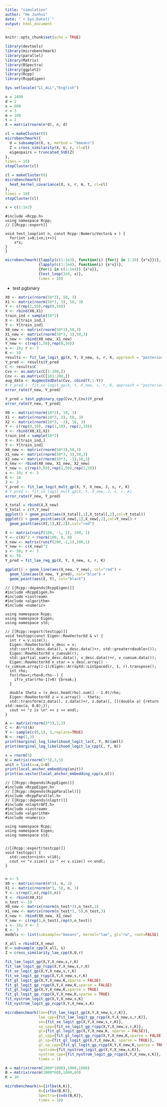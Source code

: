```yaml
---
title: "simulation"
author: "He Junhui"
date: "`r Sys.Date()`"
output: html_document
---
```


```r
knitr::opts_chunk$set(echo = TRUE)
```

```r
library(devtools)
library(microbenchmark)
library(parallel)
library(Matrix)
library(RSpectra)
library(ggplot2)
library(Rcpp)
library(RcppEigen)
```

```r
Sys.setlocale("LC_ALL","English")
```

```r
n = 2400
d = 2
s = 600
r = 3
m = 100
t = 1
X = matrix(rnorm(n*d), n, d)
```

```r
cl = makeCluster(8)
microbenchmark({
  U = subsample(X, s, method = "kmeans")
  Z = cross_similarity(X, U, r, cl=cl)
  eigenpairs = truncated_SVD(Z)
},
times = 10)
stopCluster(cl)
```

```r
cl = makeCluster(8)
microbenchmark({
  heat_kernel_covariance(X, s, r, m, t, cl=cl)
},
times = 10)
stopCluster(cl)
```

```r
x = c(1:1e2)
```

```Rcpp
#include <Rcpp.h>
using namespace Rcpp;
// [[Rcpp::export]]

void test_loop(int n, const Rcpp::NumericVector& x ) {
  for(int i=0;i<n;i++){
    x*x;
}
}

```

```r
microbenchmark({lapply(c(1:1e3), function(i) {for(j in 1:10) {x*x}})},
               {lapply(c(1:1e4), function(i) {x*x})},
               {for(i in c(1:1e4)) {x*x}},
               {test_loop(1e4, x)},
               times = 10)
```



+ test pgbinary


```r
X0 <- matrix(rnorm(50*3), 50, 3)
X1 <- matrix(rnorm(50*3, 3), 50, 3)
Y <- c(rep(1,50),rep(0,50))
X <- rbind(X0,X1)
train_ind = sample(50*2)
X <- X[train_ind,]
Y <- Y[train_ind]
X0_new <- matrix(rnorm(50*3),50,3)
X1_new <- matrix(rnorm(50*3, 3),50,3)
X_new <- rbind(X0_new, X1_new)
Y_new <- c(rep(1,50),rep(0,50))
s <- 10; r <- 3
K <- 10
results <- fit_lae_logit_gp(X, Y, X_new, s, r, K, approach = "posterior", output_cov = TRUE)
Y_pred <- results$Y_pred
C <- results$C
Cvv <- as.matrix(C[1:100,])
Cnv <- as.matrix(C[101:200,])
aug_data <- AugmentedData(Cvv, cbind(Y,1-Y))
# Y_pred <- fit_se_logit_gp(X, Y, X_new, s, r, K, approach = "posterior")
error_rate(Y_new, Y_pred)
```

```r
Y_pred = test_pgbinary_cpp(Cvv,Y,Cnv)$Y_pred
error_rate(Y_new, Y_pred)
```



```r
X0 <- matrix(rnorm(10*3), 10, 3)
X1 <- matrix(rnorm(10*3, 3), 10, 3)
X2 <- matrix(rnorm(10*3, -3), 10, 3)
Y <- c(rep(0,10), rep(1,10), rep(2,10))
X <- rbind(X0,X1,X2)
train_ind = sample(10*3)
X <- X[train_ind,]
Y <- Y[train_ind]
X0_new <- matrix(rnorm(50*3),50,3)
X1_new <- matrix(rnorm(50*3, 3),50,3)
X2_new <- matrix(rnorm(50*3, -3),50,3)
X_new <- rbind(X0_new, X1_new, X2_new)
Y_new <- c(rep(0,50),rep(1,50),rep(2,50))
s <- 10; r <- 3
K <- 10
J <- 3
Y_pred <- fit_lae_logit_mult_gp(X, Y, X_new, J, s, r, K)
# Y_pred <- fit_se_logit_mult_gp(X, Y, X_new, J, s, r, K)
error_rate(Y_new, Y_pred)
```

```r
X_total = rbind(X,X_new)
Y_total = c(Y,Y_new)
ggplot() + geom_point(aes(X_total[,1],X_total[,2],col=Y_total))
ggplot() + geom_point(aes(X_new[,1],X_new[,2],col=Y_new)) +
  geom_point(aes(X[,1],X[,2]),col="red")
```

```r
X <- matrix(runif(100, -1, 1), 100, 1)
Y <- c(X)^2 + rnorm(100, 0, 0)
X_new <- matrix(runif(200,-1,1),200,1)
Y_new <- c(X_new)^2
s <- 50; r <- 3
K <- 50
Y_pred = fit_lae_reg_gp(X, Y, X_new, s, r, K)
```

```r
ggplot() + geom_line(aes(X_new, Y_new), col="red") +
  geom_line(aes(X_new, Y_pred), col="blue") +
  geom_point(aes(X, Y), col="black")
```

```Rcpp
// [[Rcpp::depends(RcppEigen)]]
#include <RcppEigen.h>
#include <iostream>
#include <algorithm>
#include <numeric>

using namespace Rcpp;
using namespace Eigen;
using namespace std;

// [[Rcpp::export(testcpp)]]
void testcpp(const Eigen::RowVectorXd & v) {
  int r = v.size();
  Eigen::RowVectorXd v_desc = v;
  std::sort(v_desc.data(), v_desc.data()+r, std::greater<double>());
  Eigen::RowVectorXd v_cumsum(r);
  std::partial_sum(v_desc.data(), v_desc.data()+r, v_cumsum.data());
  Eigen::RowVectorXd v_star = v_desc.array() - (v_cumsum.array()-1)/Eigen::ArrayXd::LinSpaced(r, 1, r).transpose();
  int rho;
  for(rho=r;rho>0;rho--) {
    if(v_star(rho-1)>0) {break;}
  }

  double theta = (v_desc.head(rho).sum() - 1.0)/rho;
  Eigen::RowVectorXd z = v.array() - theta;
  std::transform(z.data(), z.data()+r, z.data(), [](double a) {return std::max(a, 0.0);});
  cout << "z is \n" << z << endl;
}
```

```r
A <- matrix(rnorm(3*3),3,3)
C <- A%*%t(A)
Y <- sample(c(0,1), 3,replace=TRUE)
N <- rep(1,3)
print(marginal_log_likelihood_logit_la(C, Y, N)$amll)
print(marginal_log_likelihood_logit_la_cpp(C, Y, N))
```


```r
x = rnorm(5)
U = matrix(rnorm(5*3),3,5)
unit = list(x=x,U=U)
print(local_anchor_embedding(unit))
print(as.vector(local_anchor_embedding_cpp(x,U)))
```


```Rcpp
// [[Rcpp::depends(RcppEigen)]]
#include <RcppEigen.h>
// [[Rcpp::depends(RcppParallel)]]
#include <RcppParallel.h>
// [[Rcpp::depends(nloptr)]]
#include <nloptrAPI.h>
#include <iostream>
#include <algorithm>
#include <numeric>

using namespace Rcpp;
using namespace Eigen;
using namespace std;


//[[Rcpp::export(testcpp)]]
void testcpp() {
  std::vector<int> v(10);
  cout << "v.size() is " << v.size() << endl;
}


```

```r
n <- 5
X0 <- matrix(rnorm(n*3), n, 3)
X1 <- matrix(rnorm(n*3, 5), n, 3)
Y <- c(rep(1,n),rep(0,n))
X <- rbind(X0,X1)
n_test <- 10
X0_new <- matrix(rnorm(n_test*3),n_test,3)
X1_new <- matrix(rnorm(n_test*3, 5),n_test,3)
X_new <- rbind(X0_new, X1_new)
Y_new <- c(rep(1,n_test),rep(0,n_test))
s <- 10; r <- 3
K <- 3
models <- list(subsample="kmeans", kernel="lae", gl="rw", root=FALSE)
```

```r
X_all = rbind(X,X_new)
U = subsample_cpp(X_all, s)
Z = cross_similarity_lae_cpp(X,U,r)
```

```r
fit_lae_logit_gp(X,Y,X_new,s,r,K)
fit_lae_logit_gp_rcpp(X,Y,X_new,s,r,K)
fit_se_logit_gp(X,Y,X_new,s,r,K)
fit_se_logit_gp_rcpp(X,Y,X_new,s,r,K)
fit_gl_logit_gp(X,Y,X_new,K,sparse = FALSE)
fit_gl_logit_gp_rcpp(X,Y,X_new,K,sparse = FALSE)
fit_gl_logit_gp(X,Y,X_new,K,sparse = TRUE)
fit_gl_logit_gp_rcpp(X,Y,X_new,K,sparse = TRUE)
fit_nystrom_logit_gp(X,Y,X_new,s,K)
fit_nystrom_logit_gp_rcpp(X,Y,X_new,s,K)
```

```r
microbenchmark(lae={fit_lae_logit_gp(X,Y,X_new,s,r,K)},
               lae_cpp={fit_lae_logit_gp_rcpp(X,Y,X_new,s,r,K)},
               se={fit_se_logit_gp(X,Y,X_new,s,r,K)},
               se_cpp={fit_se_logit_gp_rcpp(X,Y,X_new,s,r,K)},
               gl={fit_gl_logit_gp(X,Y,X_new,K, sparse = FALSE)},
               gl_cpp={fit_gl_logit_gp_rcpp(X,Y,X_new,K,sparse = FALSE)},
               gl_sp={fit_gl_logit_gp(X,Y,X_new,K, sparse = TRUE)},
               gl_sp_cpp={fit_gl_logit_gp_rcpp(X,Y,X_new,K,sparse = TRUE)},
               nystrom={fit_nystrom_logit_gp(X,Y,X_new,s,K)},
               nystrom_cpp={fit_nystrom_logit_gp_rcpp(X,Y,X_new,s,K)},
               times = 1)
```

```r
A = matrix(rnorm(1000*1000),1000,1000)
B = matrix(rnorm(1000*60),1000,60)
K = 10
```


```r
microbenchmark(A={irlba(A,K)},
               B={irlba(B,K)},
               Spectra={svds(B,K)},
               times = 10)
```





